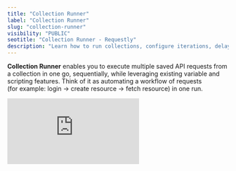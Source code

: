 ```yaml
---
title: "Collection Runner"
label: "Collection Runner"
slug: "collection-runner"
visibility: "PUBLIC"
seotitle: "Collection Runner - Requestly"
description: "Learn how to run collections, configure iterations, delays, and environments, reorder or skip requests, view and debug results, and export run summaries"
---
```


**Collection Runner** enables you to execute multiple saved API requests from a collection in one go, sequentially, while leveraging existing variable and scripting features. Think of it as automating a workflow of requests\
(for example: login → create resource → fetch resource) in one run.

<iframe src="https://www.youtube.com/embed/RtYCIBJPtR0" title="YouTube video player" frameborder="0" className="w-full aspect-video rounded-xl" allow="accelerometer; autoplay; clipboard-write; encrypted-media; gyroscope; picture-in-picture; web-share" allowfullscreen />

This documentation covers how to run collections, configure variables, view results, rerun or debug, explore automation options, and export results.

### Running a Collection

Follow these steps to run a collection using the Runner:

<Steps>
  <Step title="Open Collection Runner">
    In the Collections sidebar, find the collection you want to execute and click the **Run** icon on menu option next to it.

    <img
      src="/images/collection-runner/304ede81-76f5-4099-a9d1-27f2a746a432.png"
      align="center"
      fullwidth="false"
    />

    _You can also click_ **_Runner_** _from collections tab_
  </Step>
  <Step title="Configure Options">
    - **Iterations:** Number of times to execute the full collection
    - **Delay:** Wait time between requests (milliseconds)

    <img
      src="/images/collection-runner/63aa0b0c-72a3-4a5c-b052-eb2efc6e1472.png"
      align="center"
      fullwidth="false"
    />

    If you want your collection to run with an environment, select it using the environment selector at the upper left corner, then select the environment you want to use
  </Step>
  <Step title="Adjust Request Order or Skip">
    You can drag to reorder requests or uncheck ones you don’t want to include in this run.

    <img
      src="/images/collection-runner/8652b545-82d1-4243-8a1c-5f77292f2806.gif"
      align="center"
      fullwidth="false"
    />
  </Step>
  <Step title="Start the Run">
    Click Save and then Run . The Runner will execute each request in order.

    <img
      src="/images/collection-runner/04897888-950c-4e63-bc87-902aeeec46f9.png"
      align="center"
      fullwidth="false"
    />
  </Step>
</Steps>

### How a Collection Runner Works

<img
  src="/images/collection-runner/2cc6558c-8b47-4407-811b-94676c887f91.png"
  align="center"
  fullwidth="false"
/>

When you execute requests using the **Collection Runner**, here’s how things work:

#### Variable Resolution

- All `{{variable}}` placeholders resolve based on their **scope**.
- **Environment variables** override values from the global scope.
- **Collection-level variables** defined earlier are available to all requests within that collection.

#### Script Execution

- **Pre-request** and **Post-response** scripts execute as usual.
- You can **set or modify variables** dynamically during the run.
- Use `rq.expect(...)` for writing **test assertions** to validate responses.

#### Viewing Run Results

<img
  src="/images/collection-runner/6567c990-ab2d-407d-b452-62fa4b2e500d.png"
  align="center"
  fullwidth="false"
/>

Once the run completes, the Runner displays a detailed **Run Summary**, including:

- Total number of requests executed
- Tests passed and failed
- Total duration and time taken

You can click on any request in the summary to view:

- Request details - URL, headers, and body
- Response data - status, headers, and body
- The result of each test assertion